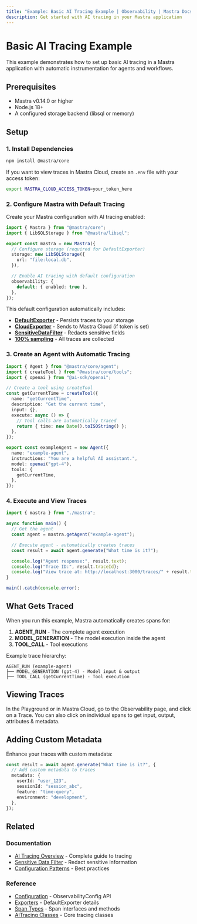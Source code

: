 ```yaml
---
title: "Example: Basic AI Tracing Example | Observability | Mastra Docs"
description: Get started with AI tracing in your Mastra application
---
```


# Basic AI Tracing Example

This example demonstrates how to set up basic AI tracing in a Mastra application with automatic instrumentation for agents and workflows.

## Prerequisites

- Mastra v0.14.0 or higher
- Node.js 18+
- A configured storage backend (libsql or memory)

## Setup

### 1. Install Dependencies

```bash npm2yarn
npm install @mastra/core
```

If you want to view traces in Mastra Cloud, create an `.env` file with your access token:

```bash
export MASTRA_CLOUD_ACCESS_TOKEN=your_token_here
```

### 2. Configure Mastra with Default Tracing

Create your Mastra configuration with AI tracing enabled:

```typescript title="src/mastra/index.ts" showLineNumbers copy
import { Mastra } from "@mastra/core";
import { LibSQLStorage } from "@mastra/libsql";

export const mastra = new Mastra({
  // Configure storage (required for DefaultExporter)
  storage: new LibSQLStorage({
    url: "file:local.db",
  }),

  // Enable AI tracing with default configuration
  observability: {
    default: { enabled: true },
  },
});
```

This default configuration automatically includes:

- **[DefaultExporter](/docs/observability/ai-tracing/exporters/default)** - Persists traces to your storage
- **[CloudExporter](/docs/observability/ai-tracing/exporters/cloud)** - Sends to Mastra Cloud (if token is set)
- **[SensitiveDataFilter](/docs/observability/ai-tracing/processors/sensitive-data-filter)** - Redacts sensitive fields
- **[100% sampling](/docs/observability/ai-tracing/overview#always-sample)** - All traces are collected

### 3. Create an Agent with Automatic Tracing

```typescript title="src/mastra/agents/example-agent.ts" showLineNumbers copy
import { Agent } from "@mastra/core/agent";
import { createTool } from "@mastra/core/tools";
import { openai } from "@ai-sdk/openai";

// Create a tool using createTool
const getCurrentTime = createTool({
  name: "getCurrentTime",
  description: "Get the current time",
  input: {},
  execute: async () => {
    // Tool calls are automatically traced
    return { time: new Date().toISOString() };
  },
});

export const exampleAgent = new Agent({
  name: "example-agent",
  instructions: "You are a helpful AI assistant.",
  model: openai("gpt-4"),
  tools: {
    getCurrentTime,
  },
});
```

### 4. Execute and View Traces

```typescript title="src/example.ts" showLineNumbers copy
import { mastra } from "./mastra";

async function main() {
  // Get the agent
  const agent = mastra.getAgent("example-agent");

  // Execute agent - automatically creates traces
  const result = await agent.generate("What time is it?");

  console.log("Agent response:", result.text);
  console.log("Trace ID:", result.traceId);
  console.log("View trace at: http://localhost:3000/traces/" + result.traceId);
}

main().catch(console.error);
```

## What Gets Traced

When you run this example, Mastra automatically creates spans for:

1. **AGENT_RUN** - The complete agent execution
2. **MODEL_GENERATION** - The model execution inside the agent
3. **TOOL_CALL** - Tool executions

Example trace hierarchy:

```
AGENT_RUN (example-agent)
├── MODEL_GENERATION (gpt-4) - Model input & output
├── TOOL_CALL (getCurrentTime) - Tool execution
```

## Viewing Traces

In the Playground or in Mastra Cloud, go to the Observability page, and click on a Trace. You can also click on individual spans to get input, output, attributes & metadata.

## Adding Custom Metadata

Enhance your traces with custom metadata:

```typescript title="src/example-with-metadata.ts" showLineNumbers copy
const result = await agent.generate("What time is it?", {
  // Add custom metadata to traces
  metadata: {
    userId: "user_123",
    sessionId: "session_abc",
    feature: "time-query",
    environment: "development",
  },
});
```

## Related

### Documentation

- [AI Tracing Overview](/docs/observability/ai-tracing/overview) - Complete guide to tracing
- [Sensitive Data Filter](/docs/observability/ai-tracing/processors/sensitive-data-filter) - Redact sensitive information
- [Configuration Patterns](/docs/observability/ai-tracing/overview#common-configuration-patterns--troubleshooting) - Best practices

### Reference

- [Configuration](/reference/observability/ai-tracing/configuration) - ObservabilityConfig API
- [Exporters](/reference/observability/ai-tracing/exporters/default-exporter) - DefaultExporter details
- [Span Types](/reference/observability/ai-tracing/span) - Span interfaces and methods
- [AITracing Classes](/reference/observability/ai-tracing/) - Core tracing classes

